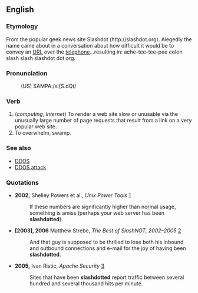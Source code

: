 ==English==

===Etymology===
From the popular geek news site Slashdot (http://slashdot.org).  Alegedly the name came about in a conversation about how difficult it would be to convey an [[URL]] over the [[telephone]]...resulting in: ache-tee-tee-pee colon slash slash slashdot dot org.

===Pronunciation===
:(US) SAMPA:/sl{S.dQt/

===Verb===
{{en-infl-reg-consonant|slashdot||t}}

# (''computing'', ''Internet'') To render a web site slow or unusable via the unusually large number of page requests that result from a link on a very popular web site.
# To overwhelm, swamp.

===See also===
*[[DDOS]]
*[[DDOS attack]]

===Quotations===
* '''2002,''' Shelley Powers et al., ''Unix Power Tools'' [http://books.google.com/books?vid=ISBN0596003307&id=t295L6vYuUkC&pg=PA501&lpg=PA501&dq=slashdotted&sig=rF5IZDXp33wnnsgkRIC5niMtqHM]
*: If these numbers are significantly higher than normal usage, something is amiss (perhaps your web server has been '''slashdotted'''). 
* '''[2003], 2006''' Matthew Strebe, ''The Best of SlashNOT, 2002&ndash;2005'' [http://books.google.com/books?vid=ISBN0595383157&id=skVK4smqz8UC&pg=PA99&lpg=PA99&dq=slashdotted&sig=z6LagXUGvJ09gG77HdLoLSEnFAk]
*: And that guy is supposed to be thrilled to lose both his inbound and outbound connections and e-mail for the joy of having been '''slashdotted'''.
* '''2005,''' Ivan Ristic, ''Apache Security'' [http://books.google.com/books?vid=ISBN0596007248&id=5yiULnTkN6oC&pg=PA115&lpg=PA115&dq=slashdotted&sig=_zJmLeVMfDyEAAt8FhAl6NZcrVA]
*: Sites that have been '''slashdotted''' report traffic between several hundred and several thousand hits per minute.